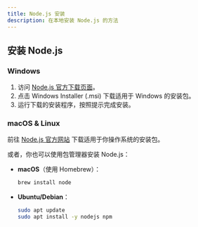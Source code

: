 ```yaml
---
title: Node.js 安装
description: 在本地安装 Node.js 的方法
---
```


## 安装 Node.js



### Windows
1. 访问 [Node.js 官方下载页面](https://nodejs.org/zh-cn/download)。
2. 点击 Windows Installer (.msi) 下载适用于 Windows 的安装包。
3. 运行下载的安装程序，按照提示完成安装。


### macOS & Linux
前往 [Node.js 官方网站](https://nodejs.org/zh-cn/download) 下载适用于你操作系统的安装包。

或者，你也可以使用包管理器安装 Node.js：
- **macOS**（使用 Homebrew）：

  ```bash
  brew install node
  ```
- **Ubuntu/Debian**：

  ```bash
  sudo apt update
  sudo apt install -y nodejs npm
  ```